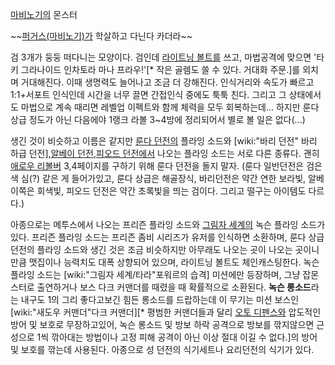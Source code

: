 [[마비노기]]의 몬스터

~~[[퍼거스(마비노기)]]가 학살하고 다닌다 카더라~~

검 3개가 둥둥 떠다니는 모양이다. 검인데 [[라이트닝 볼트]]를 쓰고, 마법공격에 맞으면 '타키 그라나이드 인차토라 마나 프라우!'[* 작은 골렘도 쓸 수 있다. 거대화 주문.]를 외치며 거대해진다. 이때 생명력도 늘어나고 조금 더 강해진다. 인식거리와 속도가 빠르고 1:1+서포트 인식인데 시간을 너무 끌면 간접인식 중에도 툭툭 친다. 그리고 그 상태에서도 마법으로 계속 때리면 레벨업 이펙트와 함께 체력을 모두 회복하는데... 하지만 룬다 상급 정도가 아닌 다음에야 1랭크 라볼 3~4방에 정리되어서 별로 볼 일은 없다(...)

생긴 것이 비슷하고 이름은 같지만 [[룬다 던전]]의 플라잉 소드와 [wiki:"바리 던전" 바리 하급 던전],[[알베이 던전]],[[피오드 던전]]에서 나오는 플라잉 소드는 서로 다른 종류다. 괜히 [[애로우 리볼버]] 3,4페이지를 구하기 위해 룬다 던전을 돌지 말자.
(룬다 일반던전은 검은색 심(?) 같은 게 들어가있고, 룬다 상급은 해골장식, 바리던전은  약간 연한 보라빛, 알베이쪽은 회색빛, 피오드 던전은 약간 초록빛을 띄는 검이다. 그리고 떨구는 아이템도 다르다.)

아종으로는 메투스에서 나오는 프리즌 플라잉 소드와 [[그림자 세계]]의 녹슨 플라잉 소드가 있다. 프리즌 플라잉 소드는 프리즌 좀비 시리즈가 유저를 인식하면 소환하며, 룬다 상급 던전의 플라잉 소드와 생긴 것은 조금 비슷하지만 아무래도 나오는 곳이 나오는 곳이니만큼 맷집이나 능력치도 대폭 상향되어 있으며, 라이트닝 볼트도 체인캐스팅한다. 녹슨 플라잉 소드는 [wiki:"그림자 세계/타라"포워르의 습격] 미션에만 등장하며, 그냥 잡몬스터로 출연하거나 보스 다크 커맨더를 때렸을 때 확률적으로 소환된다. '''녹슨 롱소드'''라는 내구도 1의 그리 좋다고보긴 힘든 롱소드를 드랍하는데 이 무기는 미션 보스인 [wiki:"새도우 커맨더"다크 커맨더][* 평범한 커맨더들과 달리 [[오토 디펜스]]와 압도적인 방어 및 보호로 무장하고있어, 녹슨 롱소드 및 방보 하락 공격으로 방보를 깎지않으면 근성으로 1씩 깎아대는 방법이나 고정 피해 공격이 아닌 이상 절대 이길 수 없다.]의 방어 및 보호를 깎는데 사용된다.
아종으로 성 던전의 식기세트나 요리던전의 식기가 있다.

